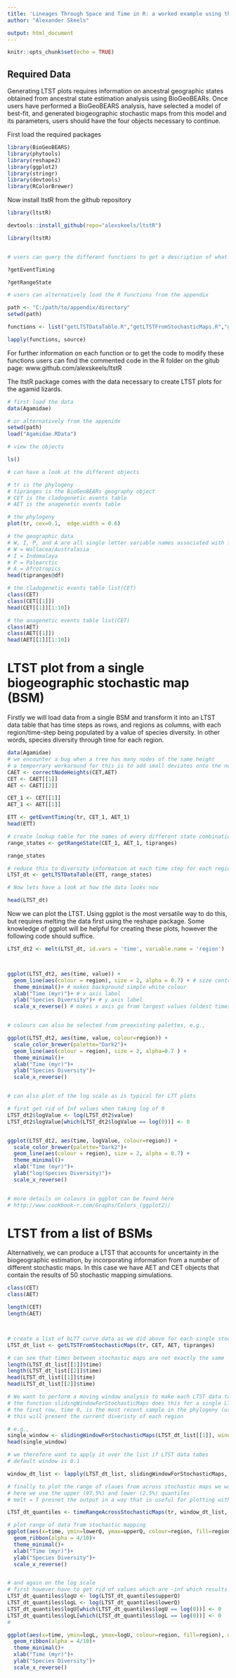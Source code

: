 ```yaml
---
title: 'Lineages Through Space and Time in R: a worked example using the global distribution of dragon lizards (family Agamidae)'
author: "Alexander Skeels"

output: html_document
---
```



```r
knitr::opts_chunk$set(echo = TRUE)
```



## Required Data

Generating LTST plots requires information on ancestral geographic states obtained from ancestral state estimation analysis using BioGeoBEARs. Once users have performed a BioGeoBEARS analysis, have selected a model of best-fit, and generated biogeographic stochastic maps from this model and its parameters, users should have the four objects necessary to continue.

First load the required packages


```r
library(BioGeoBEARS)
library(phytools)
library(reshape2)
library(ggplot2)
library(stringr)
library(devtools)
library(RColorBrewer)
```


Now install ltstR from the github repository

```r
library(ltstR)
```

```r

devtools::install_github(repo="alexskeels/ltstR")

library(ltstR)


# users can query the different functions to get a description of what they do. e.g.,

?getEventTiming

?getRangeState

```

```r
# users can alternatively load the R functions from the appendix

path <- "C:/path/to/appendix/directory"
setwd(path)

functions <- list("getLTSTDataTable.R","getLTSTFromStochasticMaps.R","getRangeState.R","LTST_vignette.html","slidingWindowForStochasticMaps.R","timeRangeAcrossStochasticMaps.R","getEventTiming.R", "correctNodeHeights.R")

lapply(functions, source)
```




For further information on each function or to get the code to modify these functions users can find the commented code in the R folder on the gitub page: 
www.github.com/alexskeels/ltstR

The ltstR package comes with the data necessary to create LTST plots for the agamid lizards.

```r
# first load the data
data(Agamidae)

```
```r
# or alternatively from the appenidx
setwd(path)
load("Agamidae.RData")
```
```r

# view the objects

ls()

# can have a look at the different objects

# tr is the phylogeny
# tipranges is the BioGeoBEARs geography object
# CET is the cladogenetic events table
# AET is the anagenetic events table

# the phylogeny
plot(tr, cex=0.1,  edge.width = 0.6)

# the geographic data
# W, I, P, and A are all single letter variable names associated with four biogeographic realms: 
# W = Wallacea/Australasia
# I = Indomalaya
# P = Palearctic
# A = Afrotropics
head(tipranges@df)

# the cladogenetic events table list(CET)
class(CET)
class(CET[[1]])
head(CET[[1]][1:10])

# the anagenetic events table list(CET)
class(AET)
class(AET[[1]])
head(AET[[1]][1:10])

```

# LTST plot from a single biogeographic stochastic map (BSM)

Firstly we will load data from a single BSM and transform it into an LTST data table that has time steps as rows, and regions as columns, with each region/time-step being populated by a value of species diversity. In other words, species diversity through time for each region.

```r
data(Agamidae)
# we encounter a bug when a tree has many nodes of the same height
# a temporrary workaround for this is to add small deviates onto the node heights in the CET and AET tables
CAET <- correctNodeHeights(CET,AET)
CET <- CAET[[1]]
AET <- CAET[[2]]

CET_1 <- CET[[1]]
AET_1 <- AET[[1]]

ETT <- getEventTiming(tr, CET_1, AET_1)
head(ETT)

# create lookup table for the names of every different state combination identifier in the data
range_states <- getRangeState(CET_1, AET_1, tipranges)

range_states

# reduce this to diversity information at each time step for each region
LTST_dt <- getLTSTDataTable(ETT, range_states)

# Now lets have a look at how the data looks now

head(LTST_dt)

```



Now we can plot the LTST. Using ggplot is the most versatile way to do this, but requires melting the data first using the reshape package. Some knowledge of ggplot will be helpful for creating these plots, however the following code should suffice.


```r
LTST_dt2 <- melt(LTST_dt, id.vars = 'time', variable.name = 'region')



ggplot(LTST_dt2, aes(time, value)) + 
  geom_line(aes(colour = region), size = 2, alpha = 0.7) + # size controls the line width # alpha controls the line transparency
  theme_minimal()+ # makes background simple white colour
  xlab("Time (myr)")+ # x axis label
  ylab("Species Diversity")+ # y axis label
  scale_x_reverse() # makes x axis go from largest values (oldest times) to smallest values (youngest times)


# colours can also be selected from preexisting palettes, e.g.,

ggplot(LTST_dt2, aes(time, value, colour=region)) + 
  scale_color_brewer(palette="Dark2")+
  geom_line(aes(colour = region), size = 2, alpha=0.7 ) +
  theme_minimal()+
  xlab("Time (myr)")+
  ylab("Species Diversity")+
  scale_x_reverse() 


# can also plot of the log scale as is typical for LTT plots

# first get rid of Inf values when taking log of 0
LTST_dt2$logValue <- log(LTST_dt2$value)
LTST_dt2$logValue[which(LTST_dt2$logValue == log(0))] <- 0 


ggplot(LTST_dt2, aes(time, logValue, colour=region)) + 
  scale_color_brewer(palette="Dark2")+
  geom_line(aes(colour = region), size = 2, alpha = 0.7) +
  theme_minimal()+
  xlab("Time (myr)")+
  ylab("log(Species Diversity)")+
  scale_x_reverse()


# more details on colours in ggplot can be found here
# http://www.cookbook-r.com/Graphs/Colors_(ggplot2)/

```



# LTST from a list of BSMs

Alternatively, we can produce a LTST that accounts for uncertainty in the biogeographic estimation, by incorporating information from a number of different stochastic maps. In this case we have AET and CET objects that contain the results of 50 stochastic mapping simulations.

```r

class(CET)
class(AET)

length(CET)
length(AET)



# create a list of bLTT curve data as we did above for each single stochastic map
LTST_dt_list <- getLTSTFromStochasticMaps(tr, CET, AET, tipranges)

# can see that times between stochastic maps are not exactly the same
length(LTST_dt_list[[1]]$time)  
length(LTST_dt_list[[2]]$time)
head(LTST_dt_list[[1]]$time)  
head(LTST_dt_list[[2]]$time)

# We want to perform a moving window analysis to make each LTST data table comparable
# the function slidingWindowForStochasticMaps does this for a single LTST_df
# the first row, time 0, is the most recent sample in the phylogeny (usually the present day) 
# this will present the current diveristy of each region

# e.g., 
single_window <- slidingWindowForStochasticMaps(LTST_dt_list[[1]], window = 1)
head(single_window)

# we therefore want to apply it over the list if LTST data tabes
# default window is 0.1

window_dt_list <- lapply(LTST_dt_list, slidingWindowForStochasticMaps, window= 1)

# finally to plot the range of vlaues from across stochastic maps we want ot first summarise them
# here we use the upper (97.5%) and lower (2.5%) quantiles
# melt = T presnet the output in a way that is useful for plotting with ggplot2

LTST_dt_quantiles <- timeRangeAcrossStochasticMaps(tr, window_dt_list, melt=T)

# plot range of data from stochastic mapping
ggplot(aes(x=time, ymin=lowerQ, ymax=upperQ, colour=region, fill=region), data=LTST_dt_quantiles)+ 
  geom_ribbon(alpha = 4/10)+
  theme_minimal()+
  xlab("Time (myr)")+
  ylab("Species Diversity")+
  scale_x_reverse()


# and again on the log scale
# first however have to get rid of values which are -inf which results from taking log(0)
LTST_dt_quantiles$logU <- log(LTST_dt_quantiles$upperQ)
LTST_dt_quantiles$logL <- log(LTST_dt_quantiles$lowerQ)
LTST_dt_quantiles$logU[which(LTST_dt_quantiles$logU == log(0))] <- 0
LTST_dt_quantiles$logL[which(LTST_dt_quantiles$logL == log(0))] <- 0
#

ggplot(aes(x=time, ymin=logL, ymax=logU, colour=region, fill=region), data=LTST_dt_quantiles)+ 
  geom_ribbon(alpha = 4/10)+
  theme_minimal()+
  xlab("Time (myr)")+
  ylab("Species Diversity")+
  scale_x_reverse()

```



